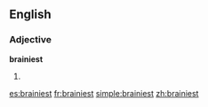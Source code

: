 ==English==

===Adjective===
'''brainiest'''
# {{superlative of|brainy}}

[[es:brainiest]]
[[fr:brainiest]]
[[simple:brainiest]]
[[zh:brainiest]]